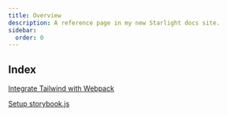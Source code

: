```yaml
---
title: Overview
description: A reference page in my new Starlight docs site.
sidebar:
  order: 0
---
```


## Index
[Integrate Tailwind with Webpack](/design-engineering/tooling-setup/integrate-tailwind-with-webpack)

[Setup storybook.js](/design-engineering/tooling-setup/setting-up-storybook-and-writng-stories)
